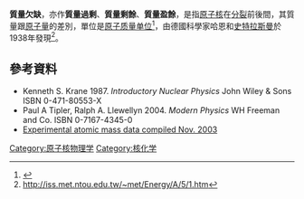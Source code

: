 '''質量欠缺'''，亦作'''質量過剩'''、'''質量剩餘'''、'''質量盈餘'''，是指[[原子核|原子核]]在[[核分裂|分裂]]前後間，其質量跟[[原子量|原子量]]的差別，單位是[[原子质量单位|原子质量单位]]<ref>{{Cite web |url=http://www.branta.connectfree.co.uk/square.htm |title=Square<!-- Bot generated title --> |access-date=2011-01-03 |archive-date=2011-07-28 |archive-url=https://web.archive.org/web/20110728083809/http://www.branta.connectfree.co.uk/square.htm |dead-url=no }}</ref>，由德國科學家哈恩和[[史特拉斯曼|史特拉斯曼]]於1938年發現<ref>http://iss.met.ntou.edu.tw/~met/Energy/A/5/1.htm{{dead link|date=2018年4月 |bot=InternetArchiveBot |fix-attempted=yes }}</ref>。

== 參考資料 ==
*Kenneth S. Krane 1987. ''Introductory Nuclear Physics'' John Wiley & Sons ISBN 0-471-80553-X
*Paul A Tipler, Ralph A. Llewellyn 2004. ''Modern Physics'' WH Freeman and Co. ISBN 0-7167-4345-0
*[http://www.nndc.bnl.gov/masses/mass.mas03 Experimental atomic mass data compiled Nov. 2003] {{Wayback|url=http://www.nndc.bnl.gov/masses/mass.mas03 |date=20080923134721 }}
{{reflist}}

[[Category:原子核物理学|Category:原子核物理学]]
[[Category:核化学|Category:核化学]]
{{science-stub}}